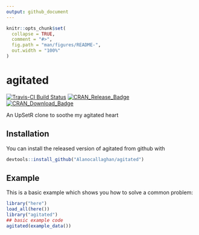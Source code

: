 ```yaml
---
output: github_document
---
```


<!-- README.md is generated from README.Rmd. Please edit that file -->

```r
knitr::opts_chunk$set(
  collapse = TRUE,
  comment = "#>",
  fig.path = "man/figures/README-",
  out.width = "100%"
)
```


# agitated
[![Travis-CI Build Status](https://travis-ci.org/Alanocallaghan/agitated.svg?branch=master)](https://travis-ci.org/Alanocallaghan/agitated)
[![CRAN\_Release\_Badge](http://www.r-pkg.org/badges/version-ago/agitated)](https://CRAN.R-project.org/package=agitated)
[![CRAN\_Download\_Badge](http://cranlogs.r-pkg.org/badges/agitated)](https://CRAN.R-project.org/package=agitated)

An UpSetR clone to soothe my agitated heart


## Installation

You can install the released version of agitated from github with

``` r
devtools::install_github("Alanocallaghan/agitated")
```

## Example

This is a basic example which shows you how to solve a common problem:

```r
library("here")
load_all(here())
library("agitated")
## basic example code
agitated(example_data())
```
